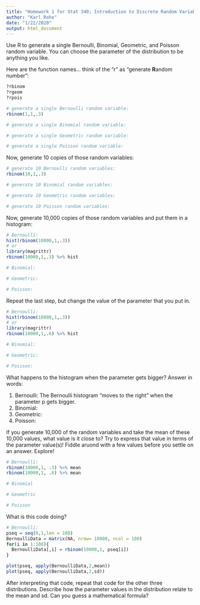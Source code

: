 ```yaml
---
title: "Homework 1 for Stat 340; Introduction to Discrete Random Variables"
author: "Karl Rohe"
date: "1/22/2020"
output: html_document
---
```

Use R to generate a single Bernoulli, Binomial, Geometric, and Poisson random variable. You can choose the parameter of the distribution to be anything you like.  

Here are the function names... think of the "r" as "generate **R**andom number":
```r
?rbinom
?rgeom
?rpois
```


```r
# generate a single Bernoulli random variable:
rbinom(1,1,.3)

# generate a single Binomial random variable:

# generate a single Geometric random variable:

# generate a single Poisson random variable:
```


Now, generate 10 copies of those random variables:

```r
# generate 10 Bernoulli random variables:
rbinom(10,1,.3)

# generate 10 Binomial random variables:

# generate 10 Geometric random variables:

# generate 10 Poisson random variables:

```



Now, generate 10,000 copies of those random variables and put them in a histogram:

```r
# Bernoulli:
hist(rbinom(10000,1,.3))
# or 
library(magrittr)
rbinom(10000,1,.3) %>% hist

# Binomial:

# Geometric:

# Poisson:

```

Repeat the last step, but change the value of the parameter that you put in.  


```r
# Bernoulli:
hist(rbinom(10000,1,.3))
# or 
library(magrittr)
rbinom(10000,1,.6) %>% hist

# Binomial:

# Geometric:

# Poisson:

```

What happens to the histogram when the parameter gets bigger?  Answer in words:

1) Bernoulli: The Bernoulli histogram "moves to the right" when the parameter p gets bigger.
2) Binomial:
3) Geometric:
4) Poisson:



If you generate 10,000 of the random variables and  take the mean of these 10,000 values, what value is it close to? Try to express that value in terms of the parameter value(s)!  Fiddle aruond with a few values before you settle on an answer.  Explore!
```r
# Bernoulli:
rbinom(10000,1, .3) %>% mean
rbinom(10000,1, .6) %>% mean

# Binomial

# Geometric

# Poisson
```


What is this code doing?

```r
# Bernoulli:
pseq = seq(0,1,len = 100)
BernoulliData = matrix(NA, nrow= 10000, ncol = 100)
for(i in 1:100){
  BernoulliData[,i] = rbinom(10000,1, pseq[i])
}

plot(pseq, apply(BernoulliData,2,mean))
plot(pseq, apply(BernoulliData,2,sd))
```

After interpreting that code, repeat that code for the other three distributions. Describe how the parameter values in the distribution relate to the mean and sd.  Can you guess a mathematical formula? 
